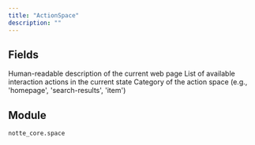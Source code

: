 ```yaml
---
title: "ActionSpace"
description: ""
---
```




## Fields

<ParamField path="description" type="str" required>
  Human-readable description of the current web page
</ParamField>

<ParamField path="interaction_actions" type="Sequence[Annotated[UnionType[ClickAction, FillAction, MultiFactorFillAction, FallbackFillAction, CheckAction, SelectDropdownOptionAction, UploadFileAction, DownloadFileAction], annotation=NoneType required=True discriminator='type']]" required>
  List of available interaction actions in the current state
</ParamField>

<ParamField path="category" type="UnionType[SpaceCategory, None]">
  Category of the action space (e.g., 'homepage', 'search-results', 'item')
</ParamField>


## Module

`notte_core.space`
